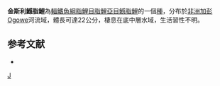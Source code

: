 {{Speciesbox 
| genus = Hepsetus
| species = kingsleyae
| status = NE
| status_system = IUCN3.1
| authority = [[Decru|Decru]], [[Vreven|Vreven]] & [[Snoeks|Snoeks]], 2012
| synonyms = 
}}

'''金斯利鱤脂鯉'''為[[輻鰭魚綱|輻鰭魚綱]][[脂鯉目|脂鯉目]][[脂鯉亞目|脂鯉亞目]][[鱤脂鯉|鱤脂鯉]]的一個[[種|種]]，分布於[[非洲|非洲]][[加彭|加彭]]Ogowe河流域，體長可達22公分，棲息在底中層水域，生活習性不明。

==参考文献==
{{refbegin}}
*{{FishBase_species|genus=Hepsetus|species=kingsleyae|year=2013|month=10}}
{{refend}}
{{Taxonbar|from=Q21268270}}

[[Category:鱤脂鯉屬|J]]